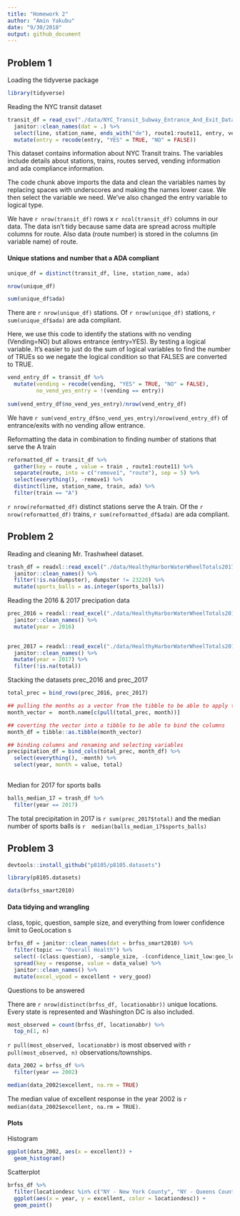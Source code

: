 ```yaml
---
title: "Homework 2"
author: "Amin Yakubu"
date: "9/30/2018"
output: github_document
---
```


## Problem 1

Loading the tidyverse package 

```r
library(tidyverse)
```

Reading the NYC transit dataset 

```r
transit_df = read_csv("./data/NYC_Transit_Subway_Entrance_And_Exit_Data.csv") %>% 
  janitor::clean_names(dat = .) %>% 
  select(line, station_name, ends_with("de"), route1:route11, entry, vending, entrance_type, ada ) %>% 
  mutate(entry = recode(entry, "YES" = TRUE, "NO" = FALSE))
```

This dataset contains information about NYC Transit trains. The variables include details about stations, trains, routes served, vending information and ada compliance information. 

The code chunk above imports the data and clean the variables names by replacing spaces with underscores and making the names lower case. We then select the variable we need. We've also changed the entry variable to logical type. 

We have `r nrow(transit_df)` rows x `r ncol(transit_df)` columns in our data. The data isn't tidy because same data are spread across multiple columns for route. Also data (route number) is stored in the columns (in variable name) of route. 

#### Unique stations and number that a ADA compliant
```r
unique_df = distinct(transit_df, line, station_name, ada)

nrow(unique_df)

sum(unique_df$ada)
```

There are `r nrow(unique_df)` stations. Of  `r nrow(unique_df)` stations,  `r sum(unique_df$ada)` are ada compliant. 


Here, we use this code to identify the stations with no vending (Vending=NO) but allows entrance (entry=YES). By testing a logical variable. It's easier to just do the sum of logical variables to find the number of TRUEs so we negate the logical condition so that FALSES are converted to TRUE. 

```r
vend_entry_df = transit_df %>% 
  mutate(vending = recode(vending, "YES" = TRUE, "NO" = FALSE),
         no_vend_yes_entry = !(vending == entry)) 
  
sum(vend_entry_df$no_vend_yes_entry)/nrow(vend_entry_df)
```

We have `r sum(vend_entry_df$no_vend_yes_entry)/nrow(vend_entry_df)` of entrance/exits with no vending allow entrance. 

Reformatting the data in combination to finding number of stations that serve the A train

```r
reformatted_df = transit_df %>% 
  gather(key = route , value = train , route1:route11) %>% 
  separate(route, into = c("remove1", "route"), sep = 5) %>% 
  select(everything(), -remove1) %>% 
  distinct(line, station_name, train, ada) %>% 
  filter(train == "A")
```

`r nrow(reformatted_df)` distinct stations serve the A train. Of the `r nrow(reformatted_df)` trains, `r sum(reformatted_df$ada)` are ada compliant. 

## Problem 2

Reading and cleaning Mr. Trashwheel dataset. 

```r
trash_df = readxl::read_excel("./data/HealthyHarborWaterWheelTotals2017-9-26.xlsx", sheet = "Mr. Trash Wheel", cellranger::cell_cols(1:13)) %>% 
  janitor::clean_names() %>% 
  filter(!is.na(dumpster), dumpster != 23220) %>% 
  mutate(sports_balls = as.integer(sports_balls))
```

Reading the 2016 & 2017 precipation data

```r
prec_2016 = readxl::read_excel("./data/HealthyHarborWaterWheelTotals2017-9-26.xlsx", sheet = "2016 Precipitation", range = "A2:B14") %>% 
  janitor::clean_names() %>% 
  mutate(year = 2016)
  

prec_2017 = readxl::read_excel("./data/HealthyHarborWaterWheelTotals2017-9-26.xlsx", sheet = "2017 Precipitation", range = "A2:B14") %>% 
  janitor::clean_names() %>% 
  mutate(year = 2017) %>% 
  filter(!is.na(total))
```

Stacking the datasets prec_2016 and prec_2017

```r
total_prec = bind_rows(prec_2016, prec_2017) 

## pulling the months as a vector from the tibble to be able to apply the month.name function
month_vector =  month.name[c(pull(total_prec, month))]

## coverting the vector into a tibble to be able to bind the columns
month_df = tibble::as.tibble(month_vector) 

## binding columns and renaming and selecting variables
precipitation_df = bind_cols(total_prec, month_df) %>% 
  select(everything(), -month) %>% 
  select(year, month = value, total)
 
```

Median for 2017 for sports balls
```r
balls_median_17 = trash_df %>% 
  filter(year == 2017) 

```

The total precipitation in 2017 is `r sum(prec_2017$total)` and the median number of sports balls is `r  median(balls_median_17$sports_balls)`

## Problem 3

```r
devtools::install_github("p8105/p8105.datasets")

library(p8105.datasets)

data(brfss_smart2010)

```

#### Data tidying and wrangling

class, topic, question, sample size, and everything from lower confidence limit to GeoLocation
s
```r
brfss_df = janitor::clean_names(dat = brfss_smart2010) %>% 
  filter(topic == "Overall Health") %>% 
  select(-(class:question), -sample_size, -(confidence_limit_low:geo_location)) %>% 
  spread(key = response, value = data_value) %>% 
  janitor::clean_names() %>% 
  mutate(excel_vgood = excellent + very_good)

```

Questions to be answered

There are `r nrow(distinct(brfss_df, locationabbr))` unique locations. Every state is represented and Washington DC is also included. 

```r
most_observed = count(brfss_df, locationabbr) %>% 
  top_n(1, n) 
```

`r pull(most_observed, locationabbr)` is most observed with `r pull(most_observed, n)` observations/townships. 

```r
data_2002 = brfss_df %>% 
  filter(year == 2002)

median(data_2002$excellent, na.rm = TRUE)

```

The median value of excellent response in the year 2002 is `r median(data_2002$excellent, na.rm = TRUE)`.

#### Plots

Histogram

```r
ggplot(data_2002, aes(x = excellent)) + 
  geom_histogram()
```

Scatterplot

```r
brfss_df %>% 
  filter(locationdesc %in% c("NY - New York County", "NY - Queens County")) %>% 
  ggplot(aes(x = year, y = excellent, color = locationdesc)) +
  geom_point()
```






















